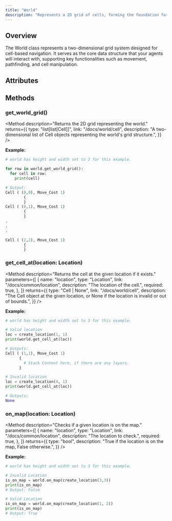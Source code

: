 ```yaml
---
title: "World"
description: "Represents a 2D grid of cells, forming the foundation for navigation."
---
```


## Overview

The World class represents a two-dimensional grid system designed for
cell-based navigation. It serves as the core data structure that your
agents will interact with, supporting key functionalities such as
movement, pathfinding, and cell manipulation.

## Attributes

<Attribute
  name="width"
  type="int"
  description="The width of the world. Ranging from 0 (inclusive) to the width (exclusive). "
/>
<Attribute
  name="height"
  type="int"
  description="The height of the world. Ranging from 0 (inclusive) to the height (exclusive). "
/>

## Methods

### get_world_grid()

<Method
  description="Returns the 2D grid representing the world."
  returns={{
    type: "list[list[Cell]]",
    link: "/docs/world/cell",
    description:
      "A two-dimensional list of Cell objects representing the world's grid structure.",
  }}
/>

**Example:**

```py
# world has height and width set to 3 for this example.

for row in world.get_world_grid():
  for cell in row:
    print(cell)

# Output: 
Cell ( (0,0), Move_Cost 1)
        {
        }
Cell ( (0,1), Move_Cost 1)
        {
        }
.
.
.

Cell ( (2,2), Move_Cost 1)
        {
        }
```

### get_cell_at(location: Location)

<Method
  description="Returns the cell at the given location if it exists."
  parameters={[
    {
      name: "location",
      type: "Location",
      link: "/docs/common/location",
      description: "The location of the cell.",
      required: true,
    },
  ]}
  returns={{
    type: "Cell | None",
    link: "/docs/world/cell",
    description:
      "The Cell object at the given location, or None if the location is invalid or out of bounds.",
  }}
/>

**Example:**

```py
# world has height and width set to 3 for this example.

# Valid location
loc = create_location(1, 1)
print(world.get_cell_at(loc))

# Outputs:
Cell ( (1,1), Move_Cost 1)
      {
        # Stack Content here, if there are any layers.       
      }

# Invalid location
loc = create_location(4, 1)
print(world.get_cell_at(loc))

# Outputs:
None
```

### on_map(location: Location)

<Method
  description="Checks if a given location is on the map."
  parameters={[
    {
      name: "location",
      type: "Location",
      link: "/docs/common/location",
      description: "The location to check.",
      required: true,
    },
  ]}
  returns={{
    type: "bool",
    description: "True if the location is on the map, False otherwise.",
  }}
/>

**Example:**

```py
# world has height and width set to 3 for this example.

# Invalid Location
is_on_map = world.on_map(create_location(3,3))
print(is_on_map)
# Output: False

# Valid Location
is_on_map = world.on_map(create_location(1, 2))
print(is_on_map)
# Output: True
```
